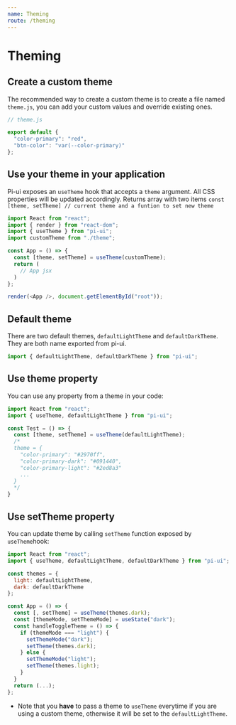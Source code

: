 ```yaml
---
name: Theming
route: /theming
---
```


# Theming

## Create a custom theme

The recommended way to create a custom theme is to create a file named `theme.js`, you can add your custom values and override existing ones.

```js
// theme.js

export default {
  "color-primary": "red",
  "btn-color": "var(--color-primary)"
};
```

## Use your theme in your application

Pi-ui exposes an `useTheme` hook that accepts a `theme` argument. All CSS properties will be updated accordingly.
Returns array with two items `const [theme, setTheme] // current theme and a funtion to set new theme`


```js
import React from "react";
import { render } from "react-dom";
import { useTheme } from "pi-ui";
import customTheme from "./theme";

const App = () => {
  const [theme, setTheme] = useTheme(customTheme);
  return (
    // App jsx
  )
};

render(<App />, document.getElementById("root"));
```

## Default theme

There are two default themes, `defaultLightTheme` and `defaultDarkTheme`. They are both name exported from pi-ui.

```js
import { defaultLightTheme, defaultDarkTheme } from "pi-ui";
```

## Use theme property

You can use any property from a theme in your code:

```js
import React from "react";
import { useTheme, defaultLightTheme } from "pi-ui";

const Test = () => {
  const [theme, setTheme] = useTheme(defaultLightTheme);
  /*
  theme = {
    "color-primary": "#2970ff",
    "color-primary-dark": "#091440",
    "color-primary-light": "#2ed8a3"
    ...
  }
  */
}
```

## Use setTheme property

You can update theme by calling `setTheme` function exposed by `useTheme`hook:

```js
import React from "react";
import { useTheme, defaultLightTheme, defaultDarkTheme } from "pi-ui";

const themes = {
  light: defaultLightTheme,
  dark: defaultDarkTheme
};

const App = () => {
  const [, setTheme] = useTheme(themes.dark);
  const [themeMode, setThemeMode] = useState("dark");
  const handleToggleTheme = () => {
    if (themeMode === "light") {
      setThemeMode("dark");
      setTheme(themes.dark);
    } else {
      setThemeMode("light");
      setTheme(themes.light);
    }
  }
  return (...);
};
```

* Note that you **have** to pass a theme to `useTheme` everytime if you are using a custom theme, otherwise it will be set to the `defaultLightTheme`.